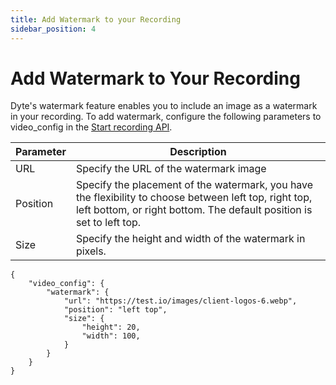 ```yaml
---
title: Add Watermark to your Recording
sidebar_position: 4
---
```


# Add Watermark to Your Recording

Dyte's watermark feature enables you to include an image as a watermark in your recording. To add watermark, configure the following parameters to video_config in the [Start recording API](/api#/operations/start_recording).

| **Parameter** | **Description**                                                                                                                                                                |
| ------------- | ------------------------------------------------------------------------------------------------------------------------------------------------------------------------------ |
| URL           | Specify the URL of the watermark image                                                                                                                                         |
| Position      | Specify the placement of the watermark, you have the flexibility to choose between left top, right top, left bottom, or right bottom. The default position is set to left top. |
| Size          | Specify the height and width of the watermark in pixels.                                                                                                                       |

```
{
    "video_config": {
        "watermark": {
            "url": "https://test.io/images/client-logos-6.webp",
            "position": "left top",
            "size": {
                "height": 20,
                "width": 100,
            }
        }
    }
}

```

<head>
  <title>Add Watermark to your Recording Guide</title>
</head>
